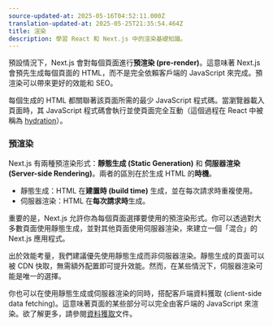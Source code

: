 ```yaml
---
source-updated-at: 2025-05-16T04:52:11.000Z
translation-updated-at: 2025-05-25T21:35:54.464Z
title: 渲染
description: 學習 React 和 Next.js 中的渲染基礎知識。
---
```


預設情況下，Next.js 會對每個頁面進行**預渲染 (pre-render)**。這意味著 Next.js 會預先生成每個頁面的 HTML，而不是完全依賴客戶端的 JavaScript 來完成。預渲染可以帶來更好的效能和 SEO。

每個生成的 HTML 都關聯著該頁面所需的最少 JavaScript 程式碼。當瀏覽器載入頁面時，其 JavaScript 程式碼會執行並使頁面完全互動（這個過程在 React 中被稱為 [hydration](https://react.dev/reference/react-dom/client/hydrateRoot)）。

### 預渲染

Next.js 有兩種預渲染形式：**靜態生成 (Static Generation)** 和 **伺服器渲染 (Server-side Rendering)**。兩者的區別在於生成 HTML 的**時機**。

- 靜態生成：HTML 在**建置時 (build time)** 生成，並在每次請求時重複使用。
- 伺服器渲染：HTML 在**每次請求時**生成。

重要的是，Next.js 允許你為每個頁面選擇要使用的預渲染形式。你可以透過對大多數頁面使用靜態生成，並對其他頁面使用伺服器渲染，來建立一個「混合」的 Next.js 應用程式。

出於效能考量，我們建議優先使用靜態生成而非伺服器渲染。靜態生成的頁面可以被 CDN 快取，無需額外配置即可提升效能。然而，在某些情況下，伺服器渲染可能是唯一的選擇。

你也可以在使用靜態生成或伺服器渲染的同時，搭配客戶端資料獲取 (client-side data fetching)。這意味著頁面的某些部分可以完全由客戶端的 JavaScript 來渲染。欲了解更多，請參閱[資料獲取](/docs/pages/building-your-application/data-fetching/client-side)文件。